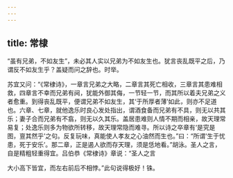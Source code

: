 ```yaml
---
---
---
```

title: 常棣
---







“虽有兄弟，不如友生”，未必其人实以兄弟为不如友生也。犹言丧乱既平之后，乃谓反不如友生乎？盖疑而问之辞也。时举。

苏宜又问：“《常棣诗》，一章言兄弟之大略，二章言其死亡相收，三章言其患难相救，四章言不幸而兄弟有阋，犹能外御其侮，一节轻一节，而其所以着夫兄弟之义者愈重。到得丧乱既平，便谓兄弟不如友生，其‘于所厚者薄’如此，则亦不足道也。六章、七章，就他逸乐时良心发处指出，谓酒食备而兄弟有不具，则无以共其乐；妻子合而兄弟有不翕，则无以久其乐。盖居患难则人情不期而相亲，故天理常易复；处逸乐则多为物欲所转移，故天理常隐而难寻。所以诗之卒章有‘是究是图，亶其然乎’之句。反复玩味，真能使人孝友之心油然而生也。”曰：“所谓‘生于忧患，死于安乐’。那二章，正是遏人欲而存天理，须是恁地看。”胡泳。圣人之言，自是精粗轻重得宜。吕伯恭《常棣诗》章说：“圣人之言

大小高下皆宜，而左右前后不相悖。”此句说得极好！铢。